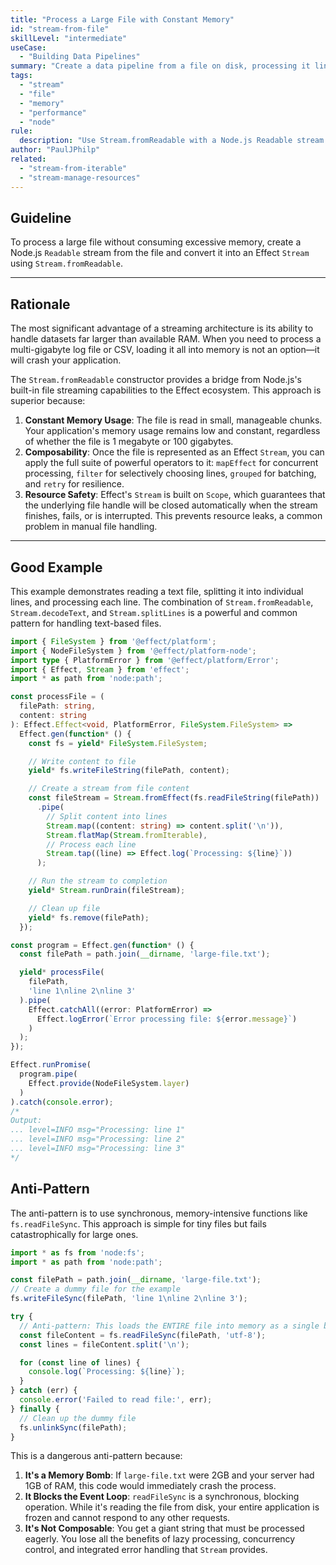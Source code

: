 ```yaml
---
title: "Process a Large File with Constant Memory"
id: "stream-from-file"
skillLevel: "intermediate"
useCase:
  - "Building Data Pipelines"
summary: "Create a data pipeline from a file on disk, processing it line-by-line without loading the entire file into memory."
tags:
  - "stream"
  - "file"
  - "memory"
  - "performance"
  - "node"
rule:
  description: "Use Stream.fromReadable with a Node.js Readable stream to process files efficiently."
author: "PaulJPhilp"
related:
  - "stream-from-iterable"
  - "stream-manage-resources"
---
```


## Guideline

To process a large file without consuming excessive memory, create a Node.js `Readable` stream from the file and convert it into an Effect `Stream` using `Stream.fromReadable`.

---

## Rationale

The most significant advantage of a streaming architecture is its ability to handle datasets far larger than available RAM. When you need to process a multi-gigabyte log file or CSV, loading it all into memory is not an option—it will crash your application.

The `Stream.fromReadable` constructor provides a bridge from Node.js's built-in file streaming capabilities to the Effect ecosystem. This approach is superior because:

1.  **Constant Memory Usage**: The file is read in small, manageable chunks. Your application's memory usage remains low and constant, regardless of whether the file is 1 megabyte or 100 gigabytes.
2.  **Composability**: Once the file is represented as an Effect `Stream`, you can apply the full suite of powerful operators to it: `mapEffect` for concurrent processing, `filter` for selectively choosing lines, `grouped` for batching, and `retry` for resilience.
3.  **Resource Safety**: Effect's `Stream` is built on `Scope`, which guarantees that the underlying file handle will be closed automatically when the stream finishes, fails, or is interrupted. This prevents resource leaks, a common problem in manual file handling.

---

## Good Example

This example demonstrates reading a text file, splitting it into individual lines, and processing each line. The combination of `Stream.fromReadable`, `Stream.decodeText`, and `Stream.splitLines` is a powerful and common pattern for handling text-based files.

```typescript
import { FileSystem } from '@effect/platform';
import { NodeFileSystem } from '@effect/platform-node';
import type { PlatformError } from '@effect/platform/Error';
import { Effect, Stream } from 'effect';
import * as path from 'node:path';

const processFile = (
  filePath: string,
  content: string
): Effect.Effect<void, PlatformError, FileSystem.FileSystem> =>
  Effect.gen(function* () {
    const fs = yield* FileSystem.FileSystem;

    // Write content to file
    yield* fs.writeFileString(filePath, content);

    // Create a stream from file content
    const fileStream = Stream.fromEffect(fs.readFileString(filePath))
      .pipe(
        // Split content into lines
        Stream.map((content: string) => content.split('\n')),
        Stream.flatMap(Stream.fromIterable),
        // Process each line
        Stream.tap((line) => Effect.log(`Processing: ${line}`))
      );

    // Run the stream to completion
    yield* Stream.runDrain(fileStream);

    // Clean up file
    yield* fs.remove(filePath);
  });

const program = Effect.gen(function* () {
  const filePath = path.join(__dirname, 'large-file.txt');

  yield* processFile(
    filePath,
    'line 1\nline 2\nline 3'
  ).pipe(
    Effect.catchAll((error: PlatformError) =>
      Effect.logError(`Error processing file: ${error.message}`)
    )
  );
});

Effect.runPromise(
  program.pipe(
    Effect.provide(NodeFileSystem.layer)
  )
).catch(console.error);
/*
Output:
... level=INFO msg="Processing: line 1"
... level=INFO msg="Processing: line 2"
... level=INFO msg="Processing: line 3"
*/
```

## Anti-Pattern

The anti-pattern is to use synchronous, memory-intensive functions like `fs.readFileSync`. This approach is simple for tiny files but fails catastrophically for large ones.

```typescript
import * as fs from 'node:fs';
import * as path from 'node:path';

const filePath = path.join(__dirname, 'large-file.txt');
// Create a dummy file for the example
fs.writeFileSync(filePath, 'line 1\nline 2\nline 3');

try {
  // Anti-pattern: This loads the ENTIRE file into memory as a single buffer.
  const fileContent = fs.readFileSync(filePath, 'utf-8');
  const lines = fileContent.split('\n');

  for (const line of lines) {
    console.log(`Processing: ${line}`);
  }
} catch (err) {
  console.error('Failed to read file:', err);
} finally {
  // Clean up the dummy file
  fs.unlinkSync(filePath);
}
```

This is a dangerous anti-pattern because:

1.  **It's a Memory Bomb**: If `large-file.txt` were 2GB and your server had 1GB of RAM, this code would immediately crash the process.
2.  **It Blocks the Event Loop**: `readFileSync` is a synchronous, blocking operation. While it's reading the file from disk, your entire application is frozen and cannot respond to any other requests.
3.  **It's Not Composable**: You get a giant string that must be processed eagerly. You lose all the benefits of lazy processing, concurrency control, and integrated error handling that `Stream` provides.